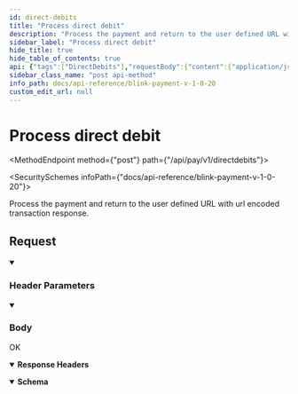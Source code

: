 ```yaml
---
id: direct-debits
title: "Process direct debit"
description: "Process the payment and return to the user defined URL with url encoded transaction response."
sidebar_label: "Process direct debit"
hide_title: true
hide_table_of_contents: true
api: {"tags":["DirectDebits"],"requestBody":{"content":{"application/json":{"schema":{"type":"object","x-examples":{"Example 1":{"payment_intent":"pi_Swhc84aSLtUGppvPARX","given_name":"test","family_name":"test","email":"random@gmail.com","country_code":"GB","customer_address":"12/B Example St.","customer_postcode":"12000","account_holder_name":"test account holder","branch_code":"20000","account_number":"579000","merchant_data":{"my_order_id":"dd-12345678"}}},"properties":{"payment_intent":{"type":"string","description":"Payment intent token."},"given_name":{"type":"string","description":"User’s given name or first name."},"family_name":{"type":"string","description":"User’s family name or Surname."},"email":{"type":"string","description":"User’s email address."},"country_code":{"type":"string","description":"ISO country code. Default value GB."},"customer_address":{"type":"string","description":"User’s address details."},"customer_postcode":{"type":"string","description":"User’s postcode."},"account_holder_name":{"type":"string","description":"User’s bank account name."},"branch_code":{"type":"string","description":"User’s bank short code."},"account_number":{"type":"string","description":"User’s bank account number."},"merchant_data":{"type":"string","description":"The merchant can add custom key value pairs in JSON format, for example:\n{\n  \"my_order_id\": 123,\n  \"fancy_note\": \"Order complete\",\n  \"card_discount\": false\n}"},"company_name":{"type":"string","description":"User’s company name. It’s required only if user’s given name and family name are not present.","x-stoplight":{"id":"nr7drag788jpt"}}},"required":["payment_intent","given_name","family_name","email","country_code","account_holder_name","branch_code","account_number"]},"examples":{"Example 1":{"value":{"payment_intent":"pi_Swhc84aSLtUGppvPARX","given_name":"test","family_name":"test","email":"random@gmail.com","country_code":"GB","customer_address":"12/B Example St.","customer_postcode":"12000","account_holder_name":"test account holder","branch_code":"20000","account_number":"579000","merchant_data":"{\"my_order_id\": \"dd-12345678\"}"}}}}}},"parameters":[{"name":"Authorization","in":"header","schema":{"type":"string"},"example":"Bearer {{access_token}}","description":"Bearer eyJ0eXAiOiJKV1QiLCJhbG..."},{"schema":{"type":"string"},"in":"header","name":"Content-Type","description":"application/json"}],"responses":{"200":{"description":"OK","headers":{},"content":{"application/json":{"schema":{"type":"object","properties":{"url":{"type":"string"}}},"examples":{"Example 1":{"value":{"url":"https://api-demo-php.blinkpayment.co.uk/return?transaction_id=BL-002A12345&status=Pending%2BSubmission&note=Pending%2BSubmission&merchant_data=%257B%2522order_id%2522%253A%2522dd-12345678%2522%257D"}}}}}}},"description":"Process the payment and return to the user defined URL with url encoded transaction response.","operationId":"direct-debits","method":"post","path":"/api/pay/v1/directdebits","servers":[{"url":"https://secure.blinkpayment.co.uk"},{"url":"https://gateway2.blinkpayment.co.uk"}],"jsonRequestBodyExample":{"payment_intent":"string","given_name":"string","family_name":"string","email":"string","country_code":"string","customer_address":"string","customer_postcode":"string","account_holder_name":"string","branch_code":"string","account_number":"string","merchant_data":"string","company_name":"string"},"info":{"title":"Blink Payment v1.0.20","description":"Blink Payment API Docs","version":"1.0.0","contact":{"name":"Blink Payment","email":"developers@blinkpayment.co.uk","url":"blinkpayment.co.uk"},"license":{"name":"MIT License","url":"https://opensource.org/licenses/MIT"}},"postman":{"name":"Process direct debit","description":{"content":"Process the payment and return to the user defined URL with url encoded transaction response.","type":"text/plain"},"url":{"path":["api","pay","v1","directdebits"],"host":["{{baseUrl}}"],"query":[],"variable":[]},"header":[{"key":"Content-Type","value":"application/json"},{"key":"Accept","value":"application/json"}],"method":"POST","body":{"mode":"raw","raw":"\"\"","options":{"raw":{"language":"json"}}}}}
sidebar_class_name: "post api-method"
info_path: docs/api-reference/blink-payment-v-1-0-20
custom_edit_url: null
---
```



<h1 className={"openapi__heading"}>Process direct debit</h1>

<MethodEndpoint method={"post"} path={"/api/pay/v1/directdebits"}></MethodEndpoint>

<SecuritySchemes infoPath={"docs/api-reference/blink-payment-v-1-0-20"}></SecuritySchemes>



Process the payment and return to the user defined URL with url encoded transaction response.

## Request

<details style={{"marginBottom":"1rem"}} className={"openapi-markdown__details"} data-collapsed={false} open={true}><summary style={{}}><h3 className={"openapi-markdown__details-summary-header-params"}>Header Parameters</h3></summary><div><ul><ParamsItem className={"paramsItem"} param={{"name":"Authorization","in":"header","schema":{"type":"string"},"example":"Bearer {{access_token}}","description":"Bearer eyJ0eXAiOiJKV1QiLCJhbG..."}}></ParamsItem><ParamsItem className={"paramsItem"} param={{"schema":{"type":"string"},"in":"header","name":"Content-Type","description":"application/json"}}></ParamsItem></ul></div></details><MimeTabs className={"openapi-tabs__mime"}><TabItem label={"application/json"} value={"application/json-schema"}><details style={{}} className={"openapi-markdown__details mime"} data-collapsed={false} open={true}><summary style={{}} className={"openapi-markdown__details-summary-mime"}><h3 className={"openapi-markdown__details-summary-header-body"}>Body</h3></summary><div style={{"textAlign":"left","marginLeft":"1rem"}}></div><ul style={{"marginLeft":"1rem"}}><SchemaItem collapsible={false} name={"payment_intent"} required={true} schemaName={"string"} qualifierMessage={undefined} schema={{"type":"string","description":"Payment intent token."}}></SchemaItem><SchemaItem collapsible={false} name={"given_name"} required={true} schemaName={"string"} qualifierMessage={undefined} schema={{"type":"string","description":"User’s given name or first name."}}></SchemaItem><SchemaItem collapsible={false} name={"family_name"} required={true} schemaName={"string"} qualifierMessage={undefined} schema={{"type":"string","description":"User’s family name or Surname."}}></SchemaItem><SchemaItem collapsible={false} name={"email"} required={true} schemaName={"string"} qualifierMessage={undefined} schema={{"type":"string","description":"User’s email address."}}></SchemaItem><SchemaItem collapsible={false} name={"country_code"} required={true} schemaName={"string"} qualifierMessage={undefined} schema={{"type":"string","description":"ISO country code. Default value GB."}}></SchemaItem><SchemaItem collapsible={false} name={"customer_address"} required={false} schemaName={"string"} qualifierMessage={undefined} schema={{"type":"string","description":"User’s address details."}}></SchemaItem><SchemaItem collapsible={false} name={"customer_postcode"} required={false} schemaName={"string"} qualifierMessage={undefined} schema={{"type":"string","description":"User’s postcode."}}></SchemaItem><SchemaItem collapsible={false} name={"account_holder_name"} required={true} schemaName={"string"} qualifierMessage={undefined} schema={{"type":"string","description":"User’s bank account name."}}></SchemaItem><SchemaItem collapsible={false} name={"branch_code"} required={true} schemaName={"string"} qualifierMessage={undefined} schema={{"type":"string","description":"User’s bank short code."}}></SchemaItem><SchemaItem collapsible={false} name={"account_number"} required={true} schemaName={"string"} qualifierMessage={undefined} schema={{"type":"string","description":"User’s bank account number."}}></SchemaItem><SchemaItem collapsible={false} name={"merchant_data"} required={false} schemaName={"string"} qualifierMessage={undefined} schema={{"type":"string","description":"The merchant can add custom key value pairs in JSON format, for example:\n{\n  \"my_order_id\": 123,\n  \"fancy_note\": \"Order complete\",\n  \"card_discount\": false\n}"}}></SchemaItem><SchemaItem collapsible={false} name={"company_name"} required={false} schemaName={"string"} qualifierMessage={undefined} schema={{"type":"string","description":"User’s company name. It’s required only if user’s given name and family name are not present.","x-stoplight":{"id":"nr7drag788jpt"}}}></SchemaItem></ul></details></TabItem></MimeTabs><div><div><ApiTabs><TabItem label={"200"} value={"200"}><div>

OK

</div><details style={{"textAlign":"left","marginBottom":"1rem"}} className={"openapi-markdown__details"} data-collaposed={true} open={false}><summary style={{}}><strong>Response Headers</strong></summary><ul style={{"marginLeft":"1rem"}}></ul></details><div><MimeTabs className={"openapi-tabs__mime"} schemaType={"response"}><TabItem label={"application/json"} value={"application/json"}><SchemaTabs className={"openapi-tabs__schema"}><TabItem label={"Schema"} value={"Schema"}><details style={{}} className={"openapi-markdown__details response"} data-collapsed={false} open={true}><summary style={{}} className={"openapi-markdown__details-summary-response"}><strong>Schema</strong></summary><div style={{"textAlign":"left","marginLeft":"1rem"}}></div><ul style={{"marginLeft":"1rem"}}><SchemaItem collapsible={false} name={"url"} required={false} schemaName={"string"} qualifierMessage={undefined} schema={{"type":"string"}}></SchemaItem></ul></details></TabItem><TabItem label={"Example (from schema)"} value={"Example (from schema)"}><ResponseSamples responseExample={"{\n  \"url\": \"string\"\n}"} language={"json"}></ResponseSamples></TabItem><TabItem label={"Example 1"} value={"Example 1"}><ResponseSamples responseExample={"{\n  \"url\": \"https://api-demo-php.blinkpayment.co.uk/return?transaction_id=BL-002A12345&status=Pending%2BSubmission&note=Pending%2BSubmission&merchant_data=%257B%2522order_id%2522%253A%2522dd-12345678%2522%257D\"\n}"} language={"json"}></ResponseSamples></TabItem></SchemaTabs></TabItem></MimeTabs></div></TabItem></ApiTabs></div></div>
      
